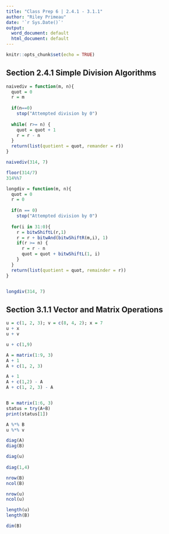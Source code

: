 ```yaml
---
title: "Class Prep 6 | 2.4.1 - 3.1.1"
author: "Riley Primeau"
date: '`r Sys.Date()`'
output:
  word_document: default
  html_document: default
---
```


```r
knitr::opts_chunk$set(echo = TRUE)
```

## Section 2.4.1 Simple Division Algorithms

```r
naivediv = function(m, n){
  quot = 0
  r = m 
  
  if(n==0)
    stop("Attempted division by 0")
  
  while( r>= n) {
    quot = quot + 1
    r = r - n
  }
  return(list(quotient = quot, remander = r))
}
```

```r
naivediv(314, 7)

floor(314/7)
314%%7
```

```r
longdiv = function(m, n){
  quot = 0
  r = 0
  
  if(n == 0)
    stop("Attempted division by 0")
  
  for(i in 31:0){
    r = bitwShiftL(r,1)
    r = r + bitwAnd(bitwShiftR(m,i), 1)
    if(r >= n) {
      r = r - n
      quot = quot + bitwShiftL(1, i)
    }
  }
  return(list(quotient = quot, remainder = r))
}


longdiv(314, 7)
```

## Section 3.1.1 Vector and Matrix Operations

```r
u = c(1, 2, 3); v = c(8, 4, 2); x = 7
u + x
u + v

u + c(1,9)
```

```r
A = matrix(1:9, 3)
A + 1
A + c(1, 2, 3)

A + 1
A + c(1,2) - A
A + c(1, 2, 3) - A


B = matrix(1:6, 3)
status = try(A+B)
print(status[1])

A %*% B
u %*% v
```

```r
diag(A)
diag(B)

diag(u)
     
diag(1,4)
```

```r
nrow(B)
ncol(B)

nrow(u)
ncol(u)

length(u)
length(B)

dim(B)
```

